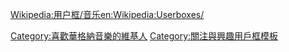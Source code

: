 {{Userbox
  |id=[[file:ワーグナーの写真（1871年）.jpg|50px]]
  |id-c=#C0C0C0
  |info=這個用戶喜歡聽'''[[威廉·理查德·瓦格纳|-{zh-hans:瓦格納;zh-hant:華格納}-]]'''的作品。
  |info-c=#A16B47
  |info-s=10
  |border-c=black
}}
<includeonly>[[Category:喜歡華格納音樂的維基人]]</includeonly>
<noinclude>{{Clear}}[[Wikipedia:用户框/音乐]][[Category:關注與興趣用戶框模板]][[en:Wikipedia:Userboxes/]]</noinclude>